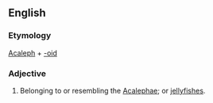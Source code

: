 ==English==

===Etymology===
[[Acaleph]] + [[-oid]]

===Adjective===
{{en-adj}}
# {{context|zoology}} Belonging to or resembling the [[Acalephae]]; or [[jellyfish]]es.